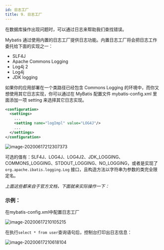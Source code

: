 ```yaml
---
id: 日志工厂
title: 9. 日志工厂
---
```


在数据库操作出现问题时，可以通过日志来帮助我们查找错误。

Mybatis 通过使用内置的日志工厂提供日志功能。内置日志工厂将会把日志工作委托给下面的实现之一：

- SLF4J
- Apache Commons Logging
- Log4j 2
- Log4j
- JDK logging

如果你的应用部署在一个类路径已经包含 Commons Logging 的环境中，而你又想使用其它日志实现，你可以通过在 MyBatis 配置文件 mybatis-config.xml 里面添加一项 setting 来选择其它日志实现。

```xml
<configuration>
  <settings>
    ...
    <setting name="logImpl" value="LOG4J"/>
    ...
  </settings>
</configuration>
```

![image-20200617212307373](https://upyun1.surcode.cn/imgs/20200617212326.png)

可选的值有：SLF4J、LOG4J、LOG4J2、JDK_LOGGING、COMMONS_LOGGING、STDOUT_LOGGING、NO_LOGGING，或者是实现了 `org.apache.ibatis.logging.Log` 接口，且构造方法以字符串为参数的类完全限定名。



*上面这些都来自于官方文档，下面就来实际操作一下：*



### 示例：

在mybatis-config.xml中配置日志工厂

![image-20200617210105215](https://upyun1.surcode.cn/imgs/20200617210105.png)

在执行`select * from user`查询语句后，控制台打印出日志信息：

![image-20200617210618104](https://upyun1.surcode.cn/imgs/20200617210618.png)

